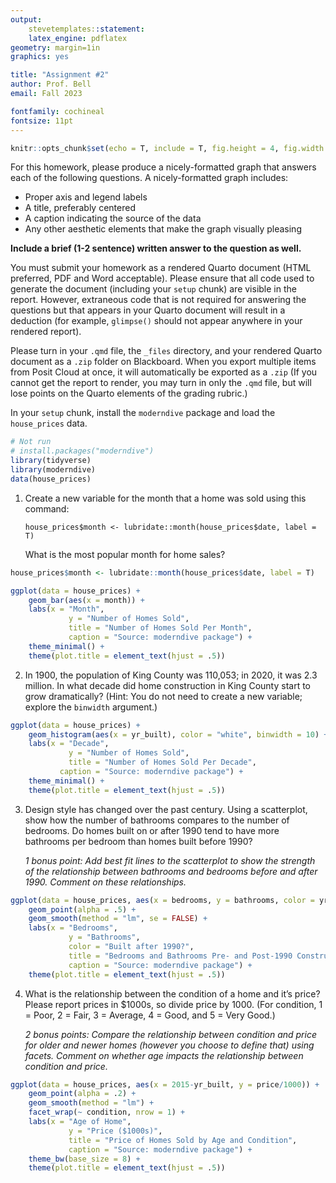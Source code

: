 ```yaml
---
output: 
    stevetemplates::statement:
    latex_engine: pdflatex
geometry: margin=1in
graphics: yes

title: "Assignment #2"
author: Prof. Bell
email: Fall 2023

fontfamily: cochineal
fontsize: 11pt
---
```


```r
knitr::opts_chunk$set(echo = T, include = T, fig.height = 4, fig.width = 6, fig.align = "center")
```

For this homework, please produce a nicely-formatted graph that answers each of the following questions. A nicely-formatted graph includes:

* Proper axis and legend labels
* A title, preferably centered
* A caption indicating the source of the data
* Any other aesthetic elements that make the graph visually pleasing

**Include a brief (1-2 sentence) written answer to the question as well.**

You must submit your homework as a rendered Quarto document (HTML preferred, PDF and Word acceptable). Please ensure that all code used to generate the document (including your `setup` chunk) are visible in the report. However, extraneous code that is not required for answering the questions but that appears in your Quarto document will result in a deduction (for example, `glimpse()` should not appear anywhere in your rendered report).

Please turn in your `.qmd` file, the `_files` directory, and your rendered Quarto document as a `.zip` folder on Blackboard. When you export multiple items from Posit Cloud at once, it will automatically be exported as a `.zip` (If you cannot get the report to render, you may turn in only the `.qmd` file, but will lose points on the Quarto elements of the grading rubric.)

In your `setup` chunk, install the `moderndive` package and load the `house_prices` data. 

```r
# Not run
# install.packages("moderndive")
library(tidyverse)
library(moderndive)
data(house_prices)
```

1. Create a new variable for the month that a home was sold using this command:

    `house_prices$month <- lubridate::month(house_prices$date, label = T)`

    What is the most popular month for home sales?

```r
house_prices$month <- lubridate::month(house_prices$date, label = T)

ggplot(data = house_prices) +
	geom_bar(aes(x = month)) +
	labs(x = "Month",
			 y = "Number of Homes Sold",
			 title = "Number of Homes Sold Per Month",
			 caption = "Source: moderndive package") +
	theme_minimal() +
	theme(plot.title = element_text(hjust = .5))
```

2. In 1900, the population of King County was 110,053; in 2020, it was 2.3 million. In what decade did home construction in King County start to grow dramatically? (Hint: You do not need to create a new variable; explore the `binwidth` argument.)

```r
ggplot(data = house_prices) +
	geom_histogram(aes(x = yr_built), color = "white", binwidth = 10) +
	labs(x = "Decade",
			 y = "Number of Homes Sold",
			 title = "Number of Homes Sold Per Decade",
		   caption = "Source: moderndive package") +
	theme_minimal() +
	theme(plot.title = element_text(hjust = .5))
```

3. Design style has changed over the past century. Using a scatterplot, show how the number of bathrooms compares to the number of bedrooms. Do homes built on or after 1990 tend to have more bathrooms per bedroom than homes built before 1990?

    *1 bonus point: Add best fit lines to the scatterplot to show the strength of the relationship between bathrooms and bedrooms before and after 1990. Comment on these relationships.*

```r
ggplot(data = house_prices, aes(x = bedrooms, y = bathrooms, color = yr_built > 1990)) +
	geom_point(alpha = .5) +
	geom_smooth(method = "lm", se = FALSE) +
	labs(x = "Bedrooms",
			 y = "Bathrooms",
			 color = "Built after 1990?",
			 title = "Bedrooms and Bathrooms Pre- and Post-1990 Construction",
			 caption = "Source: moderndive package") +
	theme(plot.title = element_text(hjust = .5))
```

4. What is the relationship between the condition of a home and it's price? Please report prices in $1000s, so divide price by 1000. (For condition, 1 = Poor, 2 = Fair, 3 = Average, 4 = Good, and 5 = Very Good.)

    *2 bonus points: Compare the relationship between condition and price for older and newer homes (however you choose to define that) using facets. Comment on whether age impacts the relationship between condition and price.*

```r
ggplot(data = house_prices, aes(x = 2015-yr_built, y = price/1000)) +
	geom_point(alpha = .2) +
	geom_smooth(method = "lm") +
	facet_wrap(~ condition, nrow = 1) +
	labs(x = "Age of Home",
			 y = "Price ($1000s)",
			 title = "Price of Homes Sold by Age and Condition",
			 caption = "Source: moderndive package") +
	theme_bw(base_size = 8) +
	theme(plot.title = element_text(hjust = .5))
```
